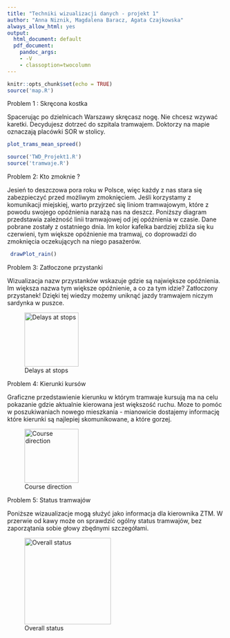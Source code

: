 ```yaml
---
title: "Techniki wizualizacji danych - projekt 1"
author: "Anna Niznik, Magdalena Baracz, Agata Czajkowska"
always_allow_html: yes
output:
  html_document: default
  pdf_document:
    pandoc_args:
    - -V
    - classoption=twocolumn
---
```


```r
knitr::opts_chunk$set(echo = TRUE)
source('map.R')

```

Problem 1 : Skręcona kostka

Spacerując po dzielnicach Warszawy skręcasz nogę. Nie chcesz wzywać karetki. Decydujesz dotrzeć do szpitala tramwajem. Doktorzy na mapie oznaczają placówki SOR w stolicy.
```r
plot_trams_mean_spreed()
```
```r
source('TWD_Projekt1.R')
source('tramwaje.R')
```
Problem 2: Kto zmoknie ?

Jesień to deszczowa pora roku w Polsce, więc każdy z nas stara się zabezpieczyć przed możliwym zmoknięciem. Jeśli korzystamy z komunikacji miejskiej, warto przyjrzeć się liniom tramwajowym, które z powodu swojego opóźnienia narażą nas na deszcz. Poniższy diagram przedstawia zależność linii tramwajowej od jej opóźnienia w czasie. Dane pobrane zostały z ostatniego dnia. Im kolor kafelka bardziej zbliża się ku czerwieni, tym większe opóźnienie ma tramwaj, co doprowadzi do zmoknięcia oczekujących na niego pasażerów.
```r
 drawPlot_rain()
```


Problem 3: Zatłoczone przystanki

Wizualizacja nazw przystanków wskazuje gdzie są największe opóźnienia. Im większa nazwa tym większe opóźnienie, a co za tym idzie? Zatłoczony przystanek! Dzięki tej wiedzy możemy uniknąć jazdy tramwajem niczym sardynka w puszce.

<p>
![Delays at stops](..//data//plotDelayAtStop.png){height=125px}
</p>

Problem 4: Kierunki kursów

Graficzne przedstawienie kierunku w którym tramwaje kursują ma na celu pokazanie gdzie aktualnie kierowana jest większość ruchu. Moze to pomóc w poszukiwaniach nowego mieszkania - mianowicie dostajemy informację które kierunki są najlepiej skomunikowane, a które gorzej.

<p>
![Course direction](..//data//plotCourseDirection.png){height=125px}
</p>

Problem 5: Status tramwajów

Poniższe wizaualizacje mogą służyć jako informacja dla kierownika ZTM. W przerwie od kawy może on sprawdzić ogólny status tramwajów, bez zaporzątania sobie głowy zbędnymi szczegółami.

<p>
![Overall status](..//data//status_plots.png){height=200px}
</p>


